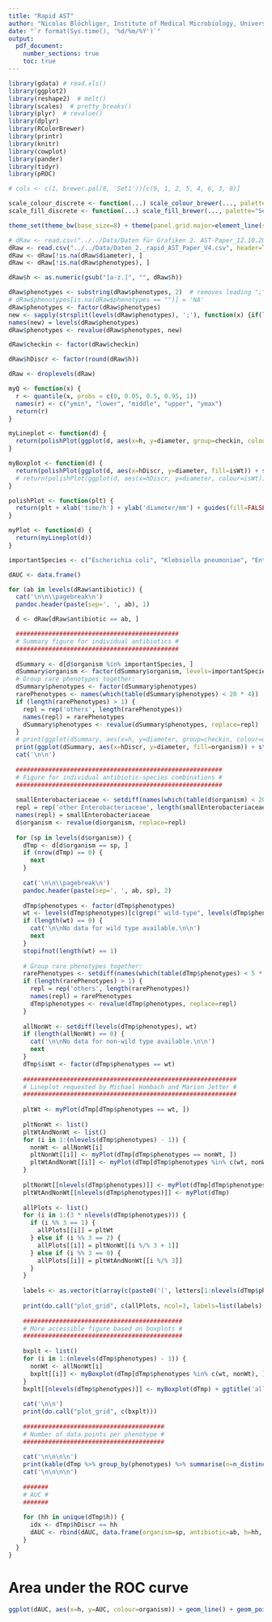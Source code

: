 ```yaml
---
title: "Rapid AST"
author: "Nicolas Blöchliger, Institute of Medical Microbiology, University of Zurich"
date: "`r format(Sys.time(), '%d/%m/%Y')`"
output:
  pdf_document:
    number_sections: true
    toc: true
---
```



```r
library(gdata) # read.xls()
library(ggplot2)
library(reshape2)  # melt()
library(scales)  # pretty_breaks()
library(plyr)  # revalue()
library(dplyr)
library(RColorBrewer)
library(printr)
library(knitr)
library(cowplot)
library(pander)
library(tidyr)
library(pROC)

# cols <- c(1, brewer.pal(8, 'Set1'))[c(9, 1, 2, 5, 4, 6, 3, 8)]

scale_colour_discrete <- function(...) scale_colour_brewer(..., palette="Set1")
scale_fill_discrete <- function(...) scale_fill_brewer(..., palette="Set1")

theme_set(theme_bw(base_size=8) + theme(panel.grid.major=element_line(size=0.25), plot.title=element_text(size=8, face="bold")))
```

```r
# dRaw <- read.csv("../../Data/Daten für Grafiken 2. AST-Paper_12.10.2016.csv", header=TRUE, sep=';', na.strings='') %>% gather('h', 'diameter', 4:7)
dRaw <- read.csv("../../Data/Daten_2._rapid_AST_Paper_V4.csv", header=TRUE, sep=';', na.strings='') %>% gather('h', 'diameter', 4:7)
dRaw <- dRaw[!is.na(dRaw$diameter), ]
dRaw <- dRaw[!is.na(dRaw$phenotypes), ]

dRaw$h <- as.numeric(gsub("[a-z.]", "", dRaw$h))

dRaw$phenotypes <- substring(dRaw$phenotypes, 2)  # removes leading ";"
# dRaw$phenotypes[is.na(dRaw$phenotypes == "")] = 'NA'
dRaw$phenotypes <- factor(dRaw$phenotypes)
new <- sapply(strsplit(levels(dRaw$phenotypes), ';'), function(x) {if(length(x) > 1) {paste(x[-1], collapse='; ')} else {x}})
names(new) = levels(dRaw$phenotypes)
dRaw$phenotypes <- revalue(dRaw$phenotypes, new)

dRaw$checkin <- factor(dRaw$checkin)

dRaw$hDiscr <- factor(round(dRaw$h))

dRaw <- droplevels(dRaw)
```

```r
myQ <- function(x) {
  r <- quantile(x, probs = c(0, 0.05, 0.5, 0.95, 1))
  names(r) <- c("ymin", "lower", "middle", "upper", "ymax")
  return(r)
}

myLineplot <- function(d) {
  return(polishPlot(ggplot(d, aes(x=h, y=diameter, group=checkin, colour=isWt)) + geom_point() + geom_line() + scale_x_continuous(breaks=c(6, 8, 12, 18), minor=NULL)))
}

myBoxplot <- function(d) {
  return(polishPlot(ggplot(d, aes(x=hDiscr, y=diameter, fill=isWt)) + stat_summary(fun.data=myQ, geom='boxplot', position='dodge', aes(width=0.5))))
  # return(polishPlot(ggplot(d, aes(x=hDiscr, y=diameter, colour=isWt)) + geom_boxplot(width=0.75)))
}

polishPlot <- function(plt) {
  return(plt + xlab('time/h') + ylab('diameter/mm') + guides(fill=FALSE, colour=FALSE) + coord_cartesian(ylim=c(6, 40)) + scale_colour_discrete(drop=FALSE))
}

myPlot <- function(d) {
  return(myLineplot(d))
}

importantSpecies <- c("Escherichia coli", "Klebsiella pneumoniae", "Enterobacter cloacae", "Staphylococcus epidermidis", "Staphylococcus aureus")

dAUC <- data.frame()

for (ab in levels(dRaw$antibiotic)) {
  cat('\n\n\\pagebreak\n')
  pandoc.header(paste(sep=', ', ab), 1)

  d <- dRaw[dRaw$antibiotic == ab, ]

  #############################################
  # Summary figure for individual antibiotics #
  #############################################
  
  dSummary <- d[d$organism %in% importantSpecies, ]
  dSummary$organism <- factor(dSummary$organism, levels=importantSpecies)
  # Group rare phenotypes together:
  dSummary$phenotypes <- factor(dSummary$phenotypes)
  rarePhenotypes <- names(which(table(dSummary$phenotypes) < 20 * 4))
  if (length(rarePhenotypes) > 1) {
    repl = rep('others', length(rarePhenotypes))
    names(repl) = rarePhenotypes
    dSummary$phenotypes <- revalue(dSummary$phenotypes, replace=repl)
  }
  # print(ggplot(dSummary, aes(x=h, y=diameter, group=checkin, colour=organism)) + geom_point() + geom_line() + facet_wrap(~ phenotypes) + theme(legend.position="top") + xlab('time/h') + ylab('diameter/mm') + scale_colour_discrete(drop=FALSE) + scale_x_continuous(breaks=c(6, 8, 12, 18)))  # lineplot
  print(ggplot(dSummary, aes(x=hDiscr, y=diameter, fill=organism)) + stat_summary(fun.data=myQ, geom='boxplot', position='dodge', aes(width=0.75)) + facet_wrap(~ phenotypes) + theme(legend.position="top") + xlab('time/h') + ylab('diameter/mm') + scale_fill_discrete(drop=FALSE))  # boxplot
  cat('\n\n')
  
  #########################################################
  # Figure for individual antibiotic-species combinations #
  #########################################################
  
  smallEnterobacteriaceae <- setdiff(names(which(table(d$organism) < 20 * 4)), c("Staphylococcus aureus", "Staphylococcus epidermidis"))
  repl = rep('other Enterobacteriaceae', length(smallEnterobacteriaceae))
  names(repl) = smallEnterobacteriaceae
  d$organism <- revalue(d$organism, replace=repl)
  
  for (sp in levels(d$organism)) {
    dTmp <- d[d$organism == sp, ]
    if (nrow(dTmp) == 0) {
      next
    }
    
    cat('\n\n\\pagebreak\n')
    pandoc.header(paste(sep=', ', ab, sp), 2)
    
    dTmp$phenotypes <- factor(dTmp$phenotypes)
    wt <- levels(dTmp$phenotypes)[c(grep(" wild-type", levels(dTmp$phenotypes)), which("wild type" == levels(dTmp$phenotypes)))]
    if (length(wt) == 0) {
      cat('\n\nNo data for wild type available.\n\n')
      next
    }
    stopifnot(length(wt) == 1)
    
    # Group rare phenotypes together:
    rarePhenotypes <- setdiff(names(which(table(dTmp$phenotypes) < 5 * 4)), wt)
    if (length(rarePhenotypes) > 1) {
      repl = rep('others', length(rarePhenotypes))
      names(repl) = rarePhenotypes
      dTmp$phenotypes <- revalue(dTmp$phenotypes, replace=repl)
    }
    
    allNonWt <- setdiff(levels(dTmp$phenotypes), wt)
    if (length(allNonWt) == 0) {
      cat('\n\nNo data for non-wild type available.\n\n')
      next
    }
    dTmp$isWt <- factor(dTmp$phenotypes == wt)
    
    ###########################################################
    # Lineplot requested by Michael Hombach and Marion Jetter #
    ###########################################################
    
    pltWt <- myPlot(dTmp[dTmp$phenotypes == wt, ])
    
    pltNonWt <- list()
    pltWtAndNonWt <- list()
    for (i in 1:(nlevels(dTmp$phenotypes) - 1)) {
      nonWt <- allNonWt[i]
      pltNonWt[[i]] <- myPlot(dTmp[dTmp$phenotypes == nonWt, ])
      pltWtAndNonWt[[i]] <- myPlot(dTmp[dTmp$phenotypes %in% c(wt, nonWt), ])
    }
    
    pltNonWt[[nlevels(dTmp$phenotypes)]] <- myPlot(dTmp[dTmp$phenotypes %in% allNonWt, ])
    pltWtAndNonWt[[nlevels(dTmp$phenotypes)]] <- myPlot(dTmp)
    
    allPlots <- list()
    for (i in 1:(3 * nlevels(dTmp$phenotypes))) {
      if (i %% 3 == 1) {
        allPlots[[i]] = pltWt
      } else if (i %% 3 == 2) {
        allPlots[[i]] = pltNonWt[[i %/% 3 + 1]]
      } else if (i %% 3 == 0) {
        allPlots[[i]] = pltWtAndNonWt[[i %/% 3]]
      }
    }
    
    labels <- as.vector(t(array(c(paste0('(', letters[1:nlevels(dTmp$phenotypes)], ') ', c(allNonWt, 'all phenotypes combined')), rep('', 2 * nlevels(dTmp$phenotypes))), c(nlevels(dTmp$phenotypes), 3))))
    
    print(do.call("plot_grid", c(allPlots, ncol=3, labels=list(labels), label_size=6, hjust=0, vjust=0.8)))
    
    ############################################
    # More accessible figure based on boxplots #
    ############################################
    
    bxplt <- list()
    for (i in 1:(nlevels(dTmp$phenotypes) - 1)) {
      nonWt <- allNonWt[i]
      bxplt[[i]] <- myBoxplot(dTmp[dTmp$phenotypes %in% c(wt, nonWt), ]) + ggtitle(nonWt)
    }
    bxplt[[nlevels(dTmp$phenotypes)]] <- myBoxplot(dTmp) + ggtitle('all non-wt combined')
    
    cat('\n\n')
    print(do.call("plot_grid", c(bxplt)))
    
    #######################################
    # Number of data points per phenotype #
    #######################################
    
    cat('\n\n\n\n')
    print(kable(dTmp %>% group_by(phenotypes) %>% summarise(n=n_distinct(checkin))))
    cat('\n\n\n\n')
    
    #######
    # AUC #
    #######
    
    for (hh in unique(dTmp$h)) {
      idx <- dTmp$hDiscr == hh
      dAUC <- rbind(dAUC, data.frame(organism=sp, antibiotic=ab, h=hh, AUC=auc(dTmp$isWt[idx], dTmp$diameter[idx])))
    }
  }
}
```

# Area under the ROC curve

```r
ggplot(dAUC, aes(x=h, y=AUC, colour=organism)) + geom_line() + geom_point() + facet_wrap(~ antibiotic) + scale_x_continuous(breaks=c(6, 8, 12, 18), minor_breaks=NULL) + theme(legend.position="top")
```

